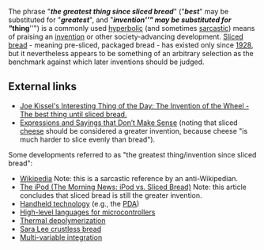 The phrase "'''''the greatest thing since sliced bread'''''" ("'''''best'''''" may be substituted for "'''''greatest'''''", and "'''''invention'''''" may be substituted for "'''''thing'''''") is a commonly used [[hyperbolic]] (and sometimes [[sarcastic]]) means of praising an [[invention]] or other society-advancing development. [[Sliced bread]] - meaning pre-sliced, packaged bread - has existed only since [[1928]], but it nevertheless appears to be something of an arbitrary selection as the benchmark against which later inventions should be judged.

{{stub}}

==External links==
*[http://itotd.com/index.alt?ArticleID=414 Joe Kissel's Interesting Thing of the Day: The Invention of the Wheel - The best thing until sliced bread.]
*[http://www.laststory.com/Expressions%20and%20Sayings%20that%20Dont%20Make%20Sense.htm Expressions and Sayings that Don’t Make Sense] (noting that sliced [[cheese]] should be considered a greater invention, because cheese "is much harder to slice evenly than bread").

Some developments referred to as "the greatest thing/invention since sliced bread":
*[http://homepage.univie.ac.at/horst.prillinger/blog/archives/2004/06/000623.html Wikipedia] Note: this is a sarcastic reference by an anti-Wikipedian.
*[http://www.themorningnews.org/archives/reviews/ipod_vs_sliced_bread.php The iPod (The Morning News:  iPod vs. Sliced Bread)] Note: this article concludes that sliced bread is still the greater invention.
*[http://www.eaa-knowledge.com/ojni/ni/dm/51/handheld_technology.htm Handheld technology]  (e.g., the [[PDA]])
*[http://www.dtweed.com/circuitcellar/caj00019.htm High-level languages for microcontrollers]
*[http://www.kantor.com/usatoday/thermal_depolymerization.shtml Thermal depolymerization] 
*[http://www.offkilter.org/may152002.html Sara Lee crustless bread]
*[http://www.math.tamu.edu/~harold.boas/courses/math696/Maple-sliced-bread.html Multi-variable integration]